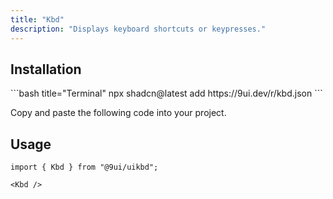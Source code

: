 ```yaml
---
title: "Kbd"
description: "Displays keyboard shortcuts or keypresses."
---
```


<Preview name="kbd-demo" />

## Installation

<Installation>
<div>
```bash title="Terminal"
npx shadcn@latest add https://9ui.dev/r/kbd.json
```
</div>

<Steps>

<Step>Copy and paste the following code into your project.</Step>

<Source name="kbd" />

</Steps>
</Installation>

## Usage

```tsx title="Imports"
import { Kbd } from "@9ui/uikbd";
```

```tsx title="Anatomy"
<Kbd />
```
